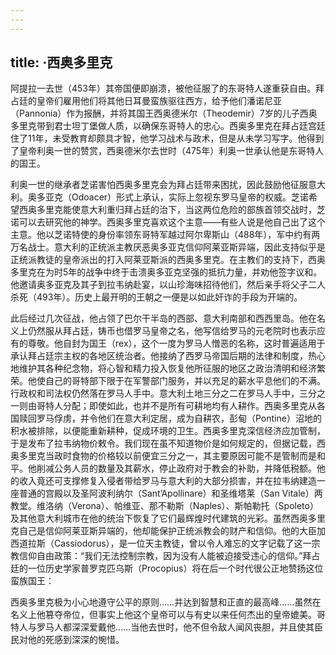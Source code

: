 ```yaml
---
---
---
```

title: ·西奥多里克
---




阿提拉一去世（453年）其帝国便即崩溃，被他征服了的东哥特人遂重获自由。拜占廷的皇帝们雇用他们将其他日耳曼蛮族驱往西方，给予他们潘诺尼亚（Pannonia）作为报酬，并将其国王西奥德米尔（Theodemir）7岁的儿子西奥多里克带到君士坦丁堡做人质，以确保东哥特人的忠心。西奥多里克在拜占廷宫廷住了11年，未受教育却颇具才智，他学习战术与政术，但是从未学习写字。他得到了皇帝利奥一世的赞赏，西奥德米尔去世时（475年）利奥一世承认他是东哥特人的国王。

利奥一世的继承者芝诺害怕西奥多里克会为拜占廷带来困扰，因此鼓励他征服意大利。奥多亚克（Odoacer）形式上承认，实际上忽视东罗马皇帝的权威。芝诺希望西奥多里克能使意大利重归拜占廷的治下，当这两位危险的部族首领交战时，芝诺可以去研究他的神学。西奥多里克喜欢这个主意——有些人说是他自己出了这个主意。他以芝诺特使的身份率领东哥特军越过阿尔卑斯山（488年），军中约有两万名战士。意大利的正统派主教厌恶奥多亚克信仰阿莱亚斯异端，因此支持似乎是正统派教徒的皇帝派出的打入阿莱亚斯派的西奥多里克。在主教们的支持下，西奥多里克在为时5年的战争中终于击溃奥多亚克坚强的抵抗力量，并劝他签字议和。他邀请奥多亚克及其子到拉韦纳赴宴，以山珍海味招待他们，然后亲手将父子二人杀死（493年）。历史上最开明的王朝之一便是以如此奸诈的手段为开端的。

此后经过几次征战，他占领了巴尔干半岛的西部、意大利南部和西西里岛。他在名义上仍然服从拜占廷，铸币也借罗马皇帝之名，他写信给罗马的元老院时也表示应有的尊敬。他自封为国王（rex），这个一度为罗马人憎恶的名称，这时普遍适用于承认拜占廷宗主权的各地区统治者。他接纳了西罗马帝国后期的法律和制度，热心地维护其各种纪念物，将心智和精力投入恢复他所征服的地区之政治清明和经济繁荣。他使自己的哥特部下限于在军警部门服务，并以充足的薪水平息他们的不满。行政权和司法权仍然落在罗马人手中。意大利土地三分之二在罗马人手中，三分之一则由哥特人分配；即使如此，也并不是所有可耕地均有人耕作。西奥多里克从各国赎回罗马俘虏，并令他们在意大利定居，成为自耕农，彭甸（Pontine）沼地的积水被排除，以便能重新耕种，促成环境的卫生。西奥多里克深信经济应加管制，于是发布了拉韦纳物价敕令。我们现在虽不知道物价是如何规定的，但据记载，西奥多里克当政时食物的价格较以前便宜三分之一，其主要原因可能不是管制而是和平。他削减公务人员的数量及其薪水，停止政府对于教会的补助，并降低税额。他的收入竟还可支撑修复入侵者带给罗马与意大利的大部分损害，并在拉韦纳建造一座普通的宫殿以及圣阿波利纳尔（Sant’Apollinare）和圣维塔莱（San Vitale）两教堂。维洛纳（Verona）、帕维亚、那不勒斯（Naples）、斯帕勒托（Spoleto）及其他意大利城市在他的统治下恢复了它们最辉煌时代建筑的光彩。虽然西奥多里克自己是信仰阿莱亚斯异端的，他却能保护正统派教会的财产和信仰。他的大臣加西道拉斯（Cassiodorus），是一位天主教徒，曾以令人难忘的文字记载了这一宗教信仰自由政策：“我们无法控制宗教，因为没有人能被迫接受违心的信仰。”拜占廷的一位历史学家普罗克匹乌斯（Procopius）将在后一个时代很公正地赞扬这位蛮族国王：

西奥多里克极为小心地遵守公平的原则……并达到智慧和正直的最高峰……虽然在名义上他篡夺帝位，但事实上他这个皇帝可以与有史以来任何杰出的皇帝媲美。哥特人与罗马人都深深爱戴他……当他去世时，他不但令敌人闻风丧胆，并且使其臣民对他的死感到深深的惋惜。